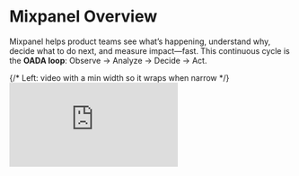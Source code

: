 # Mixpanel Overview
Mixpanel helps product teams see what’s happening, understand why, decide what to do next, and measure impact—fast. This continuous cycle is the **OADA loop**: Observe → Analyze → Decide → Act.

<section id="video" aria-label="Mixpanel overview video" style={{ padding: '8px 16px 32px' }}>
  <div
    style={{
      display: 'flex',
      flexWrap: 'wrap',
      gap: 24,
      alignItems: 'center',
    }}
  >
    {/* Left: video with a min width so it wraps when narrow */}
    <div style={{ flex: '1 1 480px', minWidth: 320 }}>
      <div
        style={{
          position: 'relative',
          paddingBottom: '56.25%',
          height: 0,
          overflow: 'hidden',
          borderRadius: '16px',
          boxShadow: '0 4px 20px rgba(0,0,0,0.08)',
        }}
      >
        <iframe
          title="Mixpanel Overview: OADA loop"
          src="https://www.youtube.com/embed/sRQCfmvh3vg"
          frameBorder="0"
          allow="accelerometer; autoplay; clipboard-write; encrypted-media; gyroscope; picture-in-picture; web-share"
          allowFullScreen
          style={{ position: 'absolute', top: 0, left: 0, width: '100%', height: '100%', border: 0 }}
        />
      </div>
    </div>

    {/* Right: text with a flexible basis */}
    <aside style={{ flex: '1 1 320px', minWidth: 280 }}>
      <h2 style={{ marginTop: 0 }}>See Mixpanel in Action</h2>
      <p>
        In this 2-minute overview, learn how Mixpanel supports the <strong>Observe → Analyze → Decide → Act</strong> loop
        that drives product innovation.
      </p>
      <a href="https://youtu.be/sRQCfmvh3vg?si=oLrnLyO2ppWK9mzY" style={{ fontWeight: 600 }}>
        Open in YouTube →
      </a>
    </aside>
  </div>
</section>
